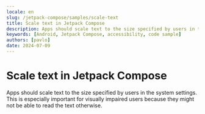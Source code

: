 ```yaml
---
locale: en
slug: /jetpack-compose/samples/scale-text
title: Scale text in Jetpack Compose
description: Apps should scale text to the size specified by users in the system settings.
keywords: [Android, Jetpack Compose, accessibility, code sample]
authors: [pavlo]
date: 2024-07-09
---
```


# Scale text in Jetpack Compose

Apps should scale text to the size specified by users in the system settings. This is especially important for visually impaired users because they might not be able to read the text otherwise.

<CodeSample id="text-scale" platform="jetpack-compose" locale="en"/>
